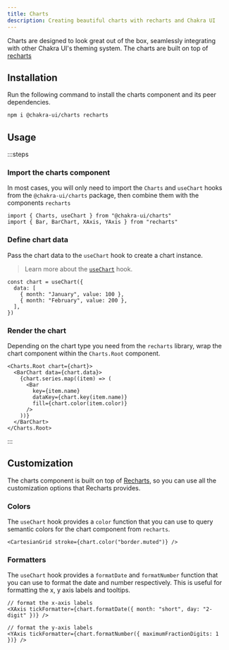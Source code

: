 ```yaml
---
title: Charts
description: Creating beautiful charts with recharts and Chakra UI
---
```


Charts are designed to look great out of the box, seamlessly integrating with
other Chakra UI's theming system. The charts are built on top of
[recharts](https://recharts.org)

## Installation

Run the following command to install the charts component and its peer
dependencies.

```bash
npm i @chakra-ui/charts recharts
```

## Usage

:::steps

### Import the charts component

In most cases, you will only need to import the `Charts` and `useChart` hooks
from the `@chakra-ui/charts` package, then combine them with the components
`recharts`

```tsx
import { Charts, useChart } from "@chakra-ui/charts"
import { Bar, BarChart, XAxis, YAxis } from "recharts"
```

### Define chart data

Pass the chart data to the `useChart` hook to create a chart instance.

> Learn more about the [`useChart`](/docs/charts/use-chart) hook.

```tsx
const chart = useChart({
  data: [
    { month: "January", value: 100 },
    { month: "February", value: 200 },
  ],
})
```

### Render the chart

Depending on the chart type you need from the `recharts` library, wrap the chart
component within the `Charts.Root` component.

```tsx
<Charts.Root chart={chart}>
  <BarChart data={chart.data}>
    {chart.series.map((item) => (
      <Bar
        key={item.name}
        dataKey={chart.key(item.name)}
        fill={chart.color(item.color)}
      />
    ))}
  </BarChart>
</Charts.Root>
```

:::

## Customization

The charts component is built on top of [Recharts](https://recharts.org), so you
can use all the customization options that Recharts provides.

### Colors

The `useChart` hook provides a `color` function that you can use to query
semantic colors for the chart component from `recharts`.

```tsx
<CartesianGrid stroke={chart.color("border.muted")} />
```

### Formatters

The `useChart` hook provides a `formatDate` and `formatNumber` function that you
can use to format the date and number respectively. This is useful for
formatting the x, y axis labels and tooltips.

```tsx
// format the x-axis labels
<XAxis tickFormatter={chart.formatDate({ month: "short", day: "2-digit" })} />

// format the y-axis labels
<YAxis tickFormatter={chart.formatNumber({ maximumFractionDigits: 1 })} />
```
